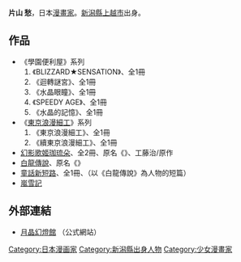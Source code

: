 {{japanese|japanese=片山 愁|kana=かたやま しゅう|romaji=Katayama Shū}}{{漫畫}}
'''片山 愁'''{{BD|1965年|1月25日|catIdx=Katayama Syuu}}，日本[[漫畫家|漫畫家]]。[[新潟縣|新潟縣]][[上越市|上越市]]出身。

==作品==
* 《學園便利屋》系列
*# 《BLIZZARD★SENSATION》、全1冊
*# 《迴轉謎宮》、全1冊
*# 《水晶眼瞳》、全1冊
*# 《SPEEDY AGE》、全1冊
*# 《水晶的記憶》、全1冊
* 《[[東京浪漫細工|東京浪漫細工]]》系列
*# 《東京浪漫細工》、全1冊
*# 《續東京浪漫細工》、全1冊
* [[幻影歌姬珈琉朵|幻影歌姬珈琉朵]]、全2冊、原名《{{lang|ja|あやかし歌姫かるた}}》、工藤治/原作 
* [[白龍傳說|白龍傳說]]、原名《{{lang|ja|ドラゴン・フィスト}}》
* [[童話新短路|童話新短路]]、全1冊、（以《白龍傳說》為人物的短篇）
* [[嵐雪記|嵐雪記]]

==外部連結==
* {{ja}}[http://www.geocities.jp/vidro_colt/ 月晶幻燈館] {{Wayback|url=http://www.geocities.jp/vidro_colt/ |date=20190328081731 }}（公式網站）

{{DEFAULTSORT:Katayama Syuu}}
[[Category:日本漫画家|Category:日本漫画家]]
[[Category:新潟縣出身人物|Category:新潟縣出身人物]]
[[Category:少女漫畫家|Category:少女漫畫家]]
